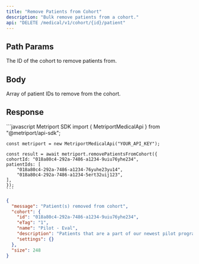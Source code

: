 ```yaml
---
title: "Remove Patients from Cohort"
description: "Bulk remove patients from a cohort."
api: "DELETE /medical/v1/cohort/{id}/patient"
---
```


## Path Params

<ParamField path="id" type="string" required>
  The ID of the cohort to remove patients from.
</ParamField>

## Body

<ParamField body="patientIds" type="string[]" required>
  Array of patient IDs to remove from the cohort.
</ParamField>

## Response

<Snippet file="cohort-with-details-response-with-message.mdx" />

<ResponseExample>
    ```javascript Metriport SDK
    import { MetriportMedicalApi } from "@metriport/api-sdk";

    const metriport = new MetriportMedicalApi("YOUR_API_KEY");

    const result = await metriport.removePatientsFromCohort({
    cohortId: "018a80c4-292a-7486-a1234-9uiu76yhe234",
    patientIds: [
        "018a80c4-292a-7486-a1234-76yuhe23yu14",
        "018a80c4-292a-7486-a1234-5ert32uij123",
    ],
    });
    ```
</ResponseExample>

```json
{
  "message": "Patient(s) removed from cohort",
  "cohort": {
    "id": "018a80c4-292a-7486-a1234-9uiu76yhe234",
    "eTag": "1",
    "name": "Pilot - Eval",
    "description": "Patients that are a part of our newest pilot program.",
    "settings": {}
  },
  "size": 248
}
```
